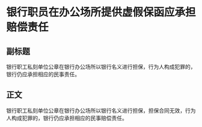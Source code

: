 # 银行职员在办公场所提供虚假保函应承担赔偿责任
## 副标题
银行职工私刻单位公章在银行办公场所以银行名义进行担保，行为人构成犯罪的，银行仍应承担相应的民事责任。
## 正文
银行职工私刻单位公章在银行办公场所以银行名义进行担保，担保合同无效，行为人构成犯罪的，银行仍应承担相应的民事赔偿责任。